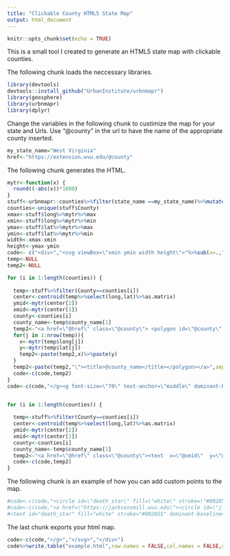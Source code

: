 ```yaml
---
title: "Clickable County HTML5 State Map"
output: html_document
---
```


```r
knitr::opts_chunk$set(echo = TRUE)
```

This is a small tool I created to generate an HTML5 state map with clickable counties.

The following chunk loads the neccessary libraries.

```r
library(devtools)
devtools::install_github("UrbanInstitute/urbnmapr")
library(geosphere)
library(urbnmapr)
library(dplyr)
```

Change the variables in the following chunk to custimize the map for your state and Urls. Use "@county" in the url to have the name of the appropriate county inserted.

```r
my_state_name="West Virginia"
href<-"https://extension.wvu.edu/@county"
```

The following chunk generates the HTML.

```r
mytr<-function(x) {
  round((-abs(x))*1000)
}
stuff<-urbnmapr::counties%>%filter(state_name ==my_state_name)%>%mutate(County=sub(" County","",county_name))
counties<-unique(stuff$County)
xmax<-stuff$long%>%mytr%>%max
xmin<-stuff$long%>%mytr%>%min
ymax<-stuff$lat%>%mytr%>%max
ymin<-stuff$lat%>%mytr%>%min
width<-xmax-xmin
height<-ymax-ymin
code<- c("<div>","<svg viewBox=\"xmin ymin width height\">"%>%sub(x=.,"xmin",xmin)%>%sub(x=.,"width",width)%>%sub(x=.,"ymin",ymin)%>%sub(x=.,"height",height),"<title>West Virgnia County Map</title>","<desc>WVU Extension has offices in each of West Virginia's 55 counties.</desc>","<g id=\"state-map\">")
temp<-NULL
temp2<-NULL

for (i in 1:length(counties)) {
  
  temp<-stuff%>%filter(County==counties[i])
  center<-centroid(temp%>%select(long,lat)%>%as.matrix)
  ymid<-mytr(center[2])
  xmid<-mytr(center[1])
  county<-counties[i]
  county_name<-temp$county_name[1]
  temp2<-"<a href=\"@href\" class=\"@county\"> <polygon id=\"@county\" style=\"fill:#EAAA00;stroke:white;stroke-width:10\" data-name=\"@county\" points=\""
  for(j in 1:nrow(temp)){
    x<-mytr(temp$long[j])
    y<-mytr(temp$lat[j])
    temp2<-paste(temp2,x)%>%paste(y)
  }
  temp2<-paste(temp2,"\"><title>@county_name</title></polygon></a>",sep="")%>%gsub(x=.,"@href",href)%>%gsub(x=.,"@county_name",county_name)%>%gsub(x=.,"@xmid",xmid)%>%gsub(x=.,"@ymid",ymid)%>%gsub(x=.,"@county",county)
  code<-c(code,temp2)
}
code<-c(code,"</g><g font-size=\"70\" text-anchor=\"middle\" dominant-baseline=\"central\" fill=\"#2C2A29\">")


for (i in 1:length(counties)) {
  
  temp<-stuff%>%filter(County==counties[i])
  center<-centroid(temp%>%select(long,lat)%>%as.matrix)
  ymid<-mytr(center[2])
  xmid<-mytr(center[1])
  county<-counties[i]
  county_name<-temp$county_name[1]
  temp2<-"<a href=\"@href\" class=\"@county\"><text  x=\"@xmid\"  y=\"@ymid\"  fill=\"#2C2A29\">@county<title>@county_name</title></text></a>"%>%gsub(x=.,"@href",href)%>%gsub(x=.,"@county_name",county_name)%>%gsub(x=.,"@xmid",xmid)%>%gsub(x=.,"@ymid",ymid)%>%gsub(x=.,"@county",county)
  code<-c(code,temp2)
}
```

The following chunk is an example of how you can add custom points to the map.

```r
#code<-c(code,"<circle id=\"death_star\" fill=\"white\" stroke=\"#002855\" stroke-width=20 cx=\" @x \" cy=\" @y \" r=\"25\"><title>Knapp Hall</title></circle>"%>%gsub(x=.,pattern="@x",replacement=mytr(-79.957138))%>%gsub(x=.,pattern = "@y",replacement=mytr(39.632850)))
#code<-c(code,"<a href=\"https://jacksonsmill.wvu.edu\"><circle id=\"j_m\" fill=\"white\" stroke=\"#002855\" stroke-width=20 cx=\" @x \" cy=\" @y \" r=\"25\"><title>Jackson's Mill</title></circle></a>"%>%gsub(x=.,pattern="@x",replacement=mytr(-80.471051))%>%gsub(x=.,pattern = "@y",replacement=mytr(39.099658)))
#<text id="death_star" fill="white" stroke="#002855" dominant-baseline="central" text-align="center" text-anchor="middle" font-size="75" stroke-width=0 x="-79957" y="-39633">&#9733<title>Knapp Hall</title></text>

```

The last chunk exports your html map.

```r
code<-c(code,"</g>","</svg>","</div>")
code%>%write.table("example.html",row.names = FALSE,col.names = FALSE,quote = FALSE)
```